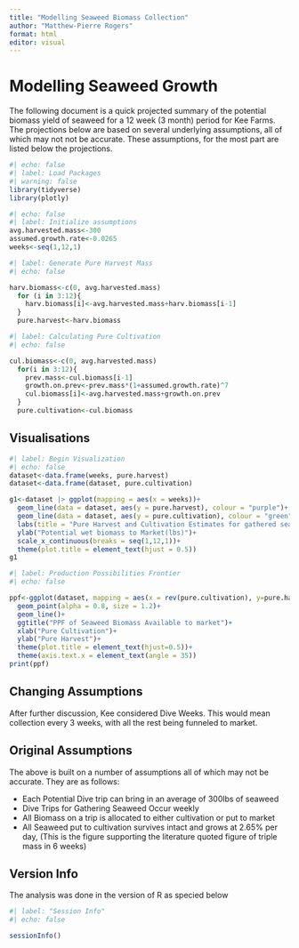 ---
title: "Modelling Seaweed Biomass Collection"
author: "Matthew-Pierre Rogers"
format: html
editor: visual
---

# Modelling Seaweed Growth

The following document is a quick projected summary of the potential biomass yield of seaweed for a 12 week (3 month) period for Kee Farms. The projections below are based on several underlying assumptions, all of which may not not be accurate. These assumptions, for the most part are listed below the projections.

```{r}
#| echo: false
#| label: Load Packages
#| warning: false
library(tidyverse)
library(plotly)
```

```{r}
#| echo: false
#| label: Initialize assumptions
avg.harvested.mass<-300
assumed.growth.rate<-0.0265
weeks<-seq(1,12,1)
```

```{r}
#| label: Generate Pure Harvest Mass
#| echo: false

harv.biomass<-c(0, avg.harvested.mass)
  for (i in 3:12){
    harv.biomass[i]<-avg.harvested.mass+harv.biomass[i-1]
  }
  pure.harvest<-harv.biomass
```

```{r}
#| label: Calculating Pure Cultivation
#| echo: false

cul.biomass<-c(0, avg.harvested.mass)
  for(i in 3:12){
    prev.mass<-cul.biomass[i-1]
    growth.on.prev<-prev.mass*(1+assumed.growth.rate)^7
    cul.biomass[i]<-avg.harvested.mass+growth.on.prev
  }
  pure.cultivation<-cul.biomass
```

## Visualisations

```{r}
#| label: Begin Visualization
#| echo: false
dataset<-data.frame(weeks, pure.harvest)
dataset<-data.frame(dataset, pure.cultivation)

g1<-dataset |> ggplot(mapping = aes(x = weeks))+
  geom_line(data = dataset, aes(y = pure.harvest), colour = "purple")+
  geom_line(data = dataset, aes(y = pure.cultivation), colour = "green")+
  labs(title = "Pure Harvest and Cultivation Estimates for gathered seaweed")+
  ylab("Potential wet biomass to Market(lbs)")+
  scale_x_continuous(breaks = seq(1,12,1))+
  theme(plot.title = element_text(hjust = 0.5))
g1
```


```{r}
#| label: Production Possibilities Frontier
#| echo: false

ppf<-ggplot(dataset, mapping = aes(x = rev(pure.cultivation), y=pure.harvest))+
  geom_point(alpha = 0.8, size = 1.2)+
  geom_line()+
  ggtitle("PPF of Seaweed Biomass Available to market")+
  xlab("Pure Cultivation")+
  ylab("Pure Harvest")+
  theme(plot.title = element_text(hjust=0.5))+
  theme(axis.text.x = element_text(angle = 35))
print(ppf)

```


## Changing Assumptions
After further discussion, Kee considered Dive Weeks. This would mean collection every 3 weeks, with all the rest being funneled to market.



## Original Assumptions
The above is built on a number of assumptions all of which may not be accurate. They are as follows:

+ Each Potential Dive trip can bring in an average of 300lbs of seaweed
+ Dive Trips for Gathering Seaweed Occur weekly
+ All Biomass on a trip is allocated to either cultivation or put to market
+ All Seaweed put to cultivation survives intact and grows at 2.65% per day, (This is the figure supporting the literature quoted figure of triple mass in 6 weeks)


## Version Info
The analysis was done in the version of R as specied below

```{r}
#| label: "Session Info"
#| echo: false

sessionInfo()
```


